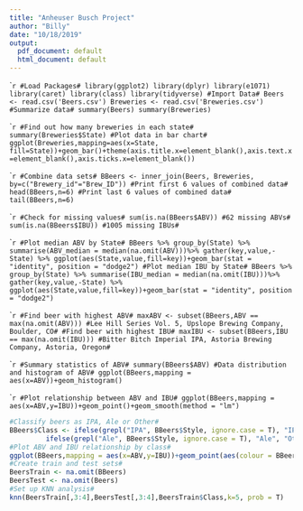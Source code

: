 ---
title: "Anheuser Busch Project"
author: "Billy"
date: "10/18/2019"
output:
  pdf_document: default
  html_document: default
---

````{r setup}
#Load Packages#
library(ggplot2)
library(dplyr)
library(e1071)
library(caret)
library(class)
library(tidyverse)
#Import Data#
Beers <- read.csv('Beers.csv')
Breweries <- read.csv('Breweries.csv')
#Summarize data#
summary(Beers)
summary(Breweries)
```

````{r}
#Find out how many breweries in each state#
summary(Breweries$State)
#Plot data in bar chart#
ggplot(Breweries,mapping=aes(x=State, fill=State))+geom_bar()+theme(axis.title.x=element_blank(),axis.text.x=element_blank(),axis.ticks.x=element_blank())
```

````{r}
#Combine data sets#
BBeers <- inner_join(Beers, Breweries, by=c("Brewery_id"="Brew_ID"))
#Print first 6 values of combined data#
head(BBeers,n=6)
#Print last 6 values of combined data#
tail(BBeers,n=6)
```

````{r}
#Check for missing values#
sum(is.na(BBeers$ABV))
#62 missing ABVs#
sum(is.na(BBeers$IBU))
#1005 missing IBUs#
```

````{r}
#Plot median ABV by State#
BBeers %>% group_by(State) %>% summarise(ABV_median = median(na.omit(ABV)))%>% gather(key,value,-State) %>% ggplot(aes(State,value,fill=key))+geom_bar(stat = "identity", position = "dodge2")
#Plot median IBU by State#
BBeers %>% group_by(State) %>% summarise(IBU_median = median(na.omit(IBU)))%>% gather(key,value,-State) %>% ggplot(aes(State,value,fill=key))+geom_bar(stat = "identity", position = "dodge2")
```

````{r}
#Find beer with highest ABV#
maxABV <- subset(BBeers,ABV == max(na.omit(ABV)))
#Lee Hill Series Vol. 5, Upslope Brewing Company, Boulder, CO#
#Find beer with highest IBU#
maxIBU <- subset(BBeers,IBU == max(na.omit(IBU)))
#Bitter Bitch Imperial IPA, Astoria Brewing Company, Astoria, Oregon#
```

````{r}
#Summary statistics of ABV#
summary(BBeers$ABV)
#Data distribution and histogram of ABV#
ggplot(BBeers,mapping = aes(x=ABV))+geom_histogram()
```

````{r}
#Plot relationship between ABV and IBU#
ggplot(BBeers,mapping = aes(x=ABV,y=IBU))+geom_point()+geom_smooth(method = "lm")
```

```{r}
#Classify beers as IPA, Ale or Other#
BBeers$Class <- ifelse(grepl("IPA", BBeers$Style, ignore.case = T), "IPA", 
         ifelse(grepl("Ale", BBeers$Style, ignore.case = T), "Ale", "Other"))
#Plot ABV and IBU relationship by class#
ggplot(BBeers,mapping = aes(x=ABV,y=IBU))+geom_point(aes(colour = BBeers$Class))+geom_smooth(method = "lm")
#Create train and test sets#
BeersTrain <- na.omit(BBeers)
BeersTest <- na.omit(Beers)
#Set up KNN analysis#
knn(BeersTrain[,3:4],BeersTest[,3:4],BeersTrain$Class,k=5, prob = T)
```